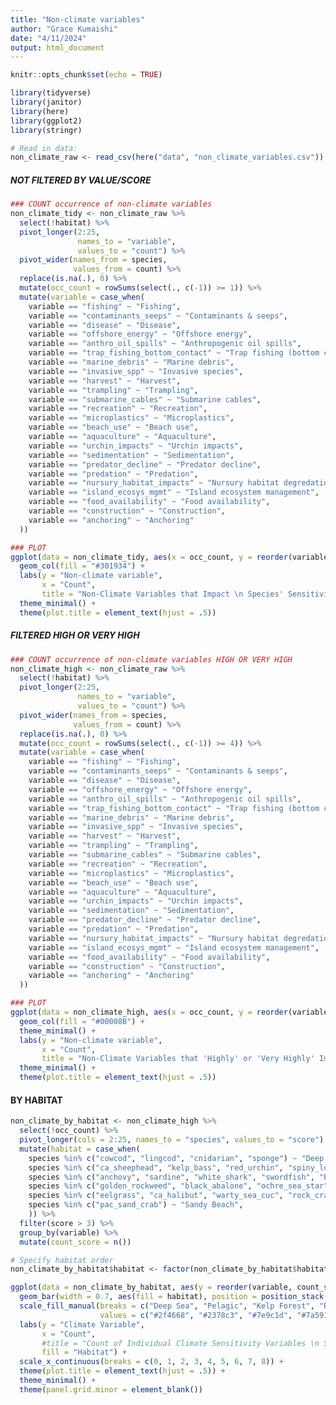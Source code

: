 ```yaml
---
title: "Non-climate variables"
author: "Grace Kumaishi"
date: "4/11/2024"
output: html_document
---
```


```r
knitr::opts_chunk$set(echo = TRUE)

library(tidyverse)
library(janitor)
library(here)
library(ggplot2)
library(stringr)
```

```r
# Read in data:
non_climate_raw <- read_csv(here("data", "non_climate_variables.csv"))
```

##### NOT FILTERED BY VALUE/SCORE ##### 

```r
### COUNT occurrence of non-climate variables
non_climate_tidy <- non_climate_raw %>% 
  select(!habitat) %>% 
  pivot_longer(2:25,
               names_to = "variable",
               values_to = "count") %>% 
  pivot_wider(names_from = species, 
              values_from = count) %>% 
  replace(is.na(.), 0) %>% 
  mutate(occ_count = rowSums(select(., c(-1)) >= 1)) %>% 
  mutate(variable = case_when(
    variable == "fishing" ~ "Fishing",
    variable == "contaminants_seeps" ~ "Contaminants & seeps",
    variable == "disease" ~ "Disease",
    variable == "offshore_energy" ~ "Offshore energy",
    variable == "anthro_oil_spills" ~ "Anthropogenic oil spills",
    variable == "trap_fishing_bottom_contact" ~ "Trap fishing (bottom contact)",
    variable == "marine_debris" ~ "Marine debris",
    variable == "invasive_spp" ~ "Invasive species",
    variable == "harvest" ~ "Harvest",
    variable == "trampling" ~ "Trampling",
    variable == "submarine_cables" ~ "Submarine cables",
    variable == "recreation" ~ "Recreation",
    variable == "microplastics" ~ "Microplastics",
    variable == "beach_use" ~ "Beach use",
    variable == "aquaculture" ~ "Aquaculture",
    variable == "urchin_impacts" ~ "Urchin impacts",
    variable == "sedimentation" ~ "Sedimentation",
    variable == "predator_decline" ~ "Predator decline",
    variable == "predation" ~ "Predation",
    variable == "nursury_habitat_impacts" ~ "Nursury habitat degredation",
    variable == "island_ecosys_mgmt" ~ "Island ecosystem management",
    variable == "food_availability" ~ "Food availability",
    variable == "construction" ~ "Construction",
    variable == "anchoring" ~ "Anchoring"
  ))
```

```r
### PLOT
ggplot(data = non_climate_tidy, aes(x = occ_count, y = reorder(variable, occ_count))) +
  geom_col(fill = "#301934") +
  labs(y = "Non-climate variable",
       x = "Count",
       title = "Non-Climate Variables that Impact \n Species' Sensitivity to Climate Change") +
  theme_minimal() +
  theme(plot.title = element_text(hjust = .5)) 
```

##### FILTERED HIGH OR VERY HIGH ##### 

```r
### COUNT occurrence of non-climate variables HIGH OR VERY HIGH
non_climate_high <- non_climate_raw %>% 
  select(!habitat) %>% 
  pivot_longer(2:25,
               names_to = "variable",
               values_to = "count") %>% 
  pivot_wider(names_from = species, 
              values_from = count) %>% 
  replace(is.na(.), 0) %>% 
  mutate(occ_count = rowSums(select(., c(-1)) >= 4)) %>% 
  mutate(variable = case_when(
    variable == "fishing" ~ "Fishing",
    variable == "contaminants_seeps" ~ "Contaminants & seeps",
    variable == "disease" ~ "Disease",
    variable == "offshore_energy" ~ "Offshore energy",
    variable == "anthro_oil_spills" ~ "Anthropogenic oil spills",
    variable == "trap_fishing_bottom_contact" ~ "Trap fishing (bottom contact)",
    variable == "marine_debris" ~ "Marine debris",
    variable == "invasive_spp" ~ "Invasive species",
    variable == "harvest" ~ "Harvest",
    variable == "trampling" ~ "Trampling",
    variable == "submarine_cables" ~ "Submarine cables",
    variable == "recreation" ~ "Recreation",
    variable == "microplastics" ~ "Microplastics",
    variable == "beach_use" ~ "Beach use",
    variable == "aquaculture" ~ "Aquaculture",
    variable == "urchin_impacts" ~ "Urchin impacts",
    variable == "sedimentation" ~ "Sedimentation",
    variable == "predator_decline" ~ "Predator decline",
    variable == "predation" ~ "Predation",
    variable == "nursury_habitat_impacts" ~ "Nursury habitat degredation",
    variable == "island_ecosys_mgmt" ~ "Island ecosystem management",
    variable == "food_availability" ~ "Food availability",
    variable == "construction" ~ "Construction",
    variable == "anchoring" ~ "Anchoring"
  ))
```

```r
### PLOT
ggplot(data = non_climate_high, aes(x = occ_count, y = reorder(variable, occ_count))) +
  geom_col(fill = "#00008B") +
  theme_minimal() +
  labs(y = "Non-climate variable",
       x = "Count",
       title = "Non-Climate Variables that 'Highly' or 'Very Highly' Impact \n Species' Sensitivity to Climate Change") +
  theme_minimal() +
  theme(plot.title = element_text(hjust = .5)) 
```

#### BY HABITAT
```r
non_climate_by_habitat <- non_climate_high %>% 
  select(!occ_count) %>% 
  pivot_longer(cols = 2:25, names_to = "species", values_to = "score") %>%
  mutate(habitat = case_when(
    species %in% c("cowcod", "lingcod", "cnidarian", "sponge") ~ "Deep Sea",
    species %in% c("ca_sheephead", "kelp_bass", "red_urchin", "spiny_lobster", "giant_kelp") ~ "Kelp Forest",
    species %in% c("anchovy", "sardine", "white_shark", "swordfish", "brown_pelican", "scripps_murrelet") ~ "Pelagic",
    species %in% c("golden_rockweed", "black_abalone", "ochre_sea_star", "ca_mussel") ~ "Rocky Shore",
    species %in% c("eelgrass", "ca_halibut", "warty_sea_cuc", "rock_crab_spp") ~ "Sandy Seafloor",
    species %in% c("pac_sand_crab") ~ "Sandy Beach",
    )) %>%
  filter(score > 3) %>% 
  group_by(variable) %>% 
  mutate(count_score = n())
```

```r
# Specify habitat order
non_climate_by_habitat$habitat <- factor(non_climate_by_habitat$habitat, levels = c("Deep Sea", "Kelp Forest", "Pelagic", "Rocky Shore", "Sandy Seafloor", "Sandy Beach"))

ggplot(data = non_climate_by_habitat, aes(y = reorder(variable, count_score))) +
  geom_bar(width = 0.7, aes(fill = habitat), position = position_stack(reverse = TRUE)) +
  scale_fill_manual(breaks = c("Deep Sea", "Pelagic", "Kelp Forest", "Rocky Shore", "Sandy Seafloor", "Sandy Beach"), 
                    values = c("#2f4668", "#2378c3", "#7e9c1d", "#7a591a", "#fa9441", "#fee685")) +
  labs(y = "Climate Variable",
       x = "Count",
       #title = "Count of Individual Climate Sensitivity Variables \n Scored 'High' and 'Very High' Across Species",
       fill = "Habitat") +
  scale_x_continuous(breaks = c(0, 1, 2, 3, 4, 5, 6, 7, 8)) +
  theme(plot.title = element_text(hjust = .5)) +
  theme_minimal() +
  theme(panel.grid.minor = element_blank())
```




